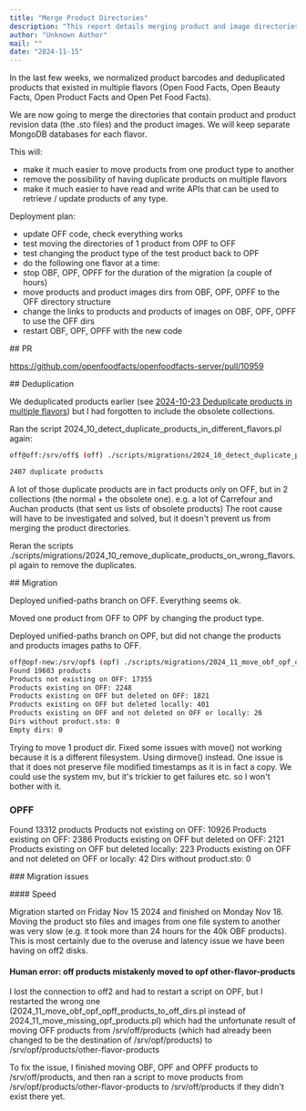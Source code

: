 ```yaml
---
title: "Merge Product Directories"
description: "This report details merging product and image directories across Open Food Facts flavors into a unified OFF structure. This simplifies product management, eliminates duplicates, and streamlines API usage. It also covers deduplication and migration challenges encountered."
author: "Unknown Author"
mail: ""
date: "2024-11-15"
---
```


In the last few weeks, we normalized product barcodes and deduplicated products that existed in multiple flavors (Open Food Facts, Open Beauty Facts, Open Product Facts and Open Pet Food Facts).

We are now going to merge the directories that contain product and product revision data (the .sto files) and the product images. We will keep separate MongoDB databases for each flavor.

This will:

- make it much easier to move products from one product type to another
- remove the possibility of having duplicate products on multiple flavors
- make it much easier to have read and write APIs that can be used to retrieve / update products of any type.

Deployment plan:

- update OFF code, check everything works
- test moving the directories of 1 product from OPF to OFF
- test changing the product type of the test product back to OPF
- do the following one flavor at a time:
- stop OBF, OPF, OPFF for the duration of the migration (a couple of hours)
- move products and product images dirs from OBF, OPF, OPFF to the OFF directory structure
- change the links to products and products of images on OBF, OPF, OPFF to use the OFF dirs
- restart OBF, OPF, OPFF with the new code

## PR

https://github.com/openfoodfacts/openfoodfacts-server/pull/10959

## Deduplication

We deduplicated products earlier (see [2024-10-23 Deduplicate products in multiple flavors](/docs/Infra/reports/2024/2024-10-23-deduplicate-products-in-multiple-flavors)) but I had forgotten to include the obsolete collections.

Ran the script 2024_10_detect_duplicate_products_in_different_flavors.pl again:

```bash
off@off:/srv/off$ (off) ./scripts/migrations/2024_10_detect_duplicate_products_in_different_flavors.pl

2407 duplicate products
```

A lot of those duplicate products are in fact products only on OFF, but in 2 collections (the normal + the obsolete one).
e.g. a lot of Carrefour and Auchan products (that sent us lists of obsolete products)
The root cause will have to be investigated and solved, but it doesn't prevent us from merging the product directories.

Reran the scripts  ./scripts/migrations/2024_10_remove_duplicate_products_on_wrong_flavors.pl again to remove the duplicates.

## Migration

Deployed unified-paths branch on OFF. Everything seems ok.

Moved one product from OFF to OPF by changing the product type.

Deployed unified-paths branch on OPF, but did not change the products and products images paths to OFF.

```bash
off@opf-new:/srv/opf$ (opf) ./scripts/migrations/2024_11_move_obf_opf_opff_products_to_off_dirs.pl 
Found 19603 products
Products not existing on OFF: 17355
Products existing on OFF: 2248
Products existing on OFF but deleted on OFF: 1821
Products existing on OFF but deleted locally: 401
Products existing on OFF and not deleted on OFF or locally: 26
Dirs without product.sto: 0
Empty dirs: 0
```

Trying to move 1 product dir. Fixed some issues with move() not working because it is a different filesystem.
Using dirmove() instead. One issue is that it does not preserve file modified timestamps as it is in fact a copy.
We could use the system mv, but it's trickier to get failures etc. so I won't bother with it.

### OPFF

Found 13312 products
Products not existing on OFF: 10926
Products existing on OFF: 2386
Products existing on OFF but deleted on OFF: 2121
Products existing on OFF but deleted locally: 223
Products existing on OFF and not deleted on OFF or locally: 42
Dirs without product.sto: 0

### Migration issues

#### Speed

Migration started on Friday Nov 15 2024 and finished on Monday Nov 18.
Moving the product sto files and images from one file system to another was very slow (e.g. it took more than 24 hours for the 40k OBF products).
This is most certainly due to the overuse and latency issue we have been having on off2 disks.

#### Human error: off products mistakenly moved to opf other-flavor-products

I lost the connection to off2 and had to restart a script on OPF, but I restarted the wrong one (2024_11_move_obf_opf_opff_products_to_off_dirs.pl instead of 2024_11_move_missing_opf_products.pl) which had the unfortunate result of moving OFF products from /srv/off/products (which had already been changed to be the destination of /srv/opf/products) to /srv/opf/products/other-flavor-products

To fix the issue, I finished moving OBF, OPF and OPFF products to /srv/off/products, and then ran a script to move products from /srv/opf/products/other-flavor-products to /srv/off/products if they didn't exist there yet.